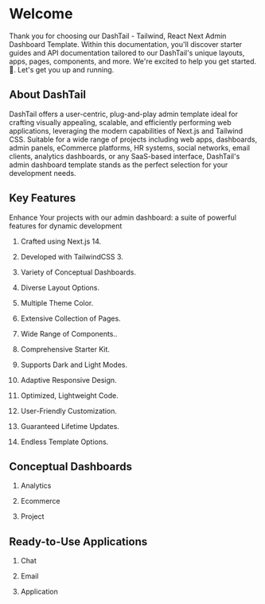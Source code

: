 
# Welcome

Thank you for choosing our DashTail - Tailwind, React Next Admin Dashboard Template. Within this documentation, you'll discover starter guides and API documentation tailored to our DashTail's unique layouts, apps, pages, components, and more. We're excited to help you get started.
🙂. Let's get you up and running.

## About DashTail

DashTail offers a user-centric, plug-and-play admin template ideal for crafting visually appealing, scalable, and efficiently performing web applications, leveraging the modern capabilities of Next.js and Tailwind CSS. Suitable for a wide range of projects including web apps, dashboards, admin panels, eCommerce platforms, HR systems, social networks, email clients, analytics dashboards, or any SaaS-based interface, DashTail's admin dashboard template stands as the perfect selection for your development needs.

## Key Features

Enhance Your projects with our admin dashboard: a suite of powerful features for dynamic development

1. Crafted using Next.js 14.

2. Developed with TailwindCSS 3.

3. Variety of Conceptual Dashboards.

4. Diverse Layout Options.

5. Multiple Theme Color.

6. Extensive Collection of Pages.

7. Wide Range of Components..

8. Comprehensive Starter Kit.

9. Supports Dark and Light Modes.

10. Adaptive Responsive Design.

11. Optimized, Lightweight Code.

12. User-Friendly Customization.

13. Guaranteed Lifetime Updates.

14. Endless Template Options.

## Conceptual Dashboards

1. Analytics

2. Ecommerce

3. Project

## Ready-to-Use Applications

1. Chat

2. Email

3. Application
